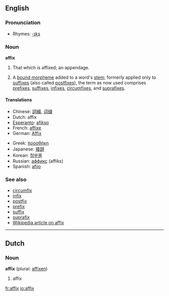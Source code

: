 {{see|Affix}}
==English==

===Pronunciation===
*Rhymes: [[Rhymes:English:-ɪks|-ɪks]]

===Noun===
'''affix'''
#That which is affixed; an appendage.
#{{linguistics}} A [[bound morpheme]] added to a word's [[stem]]; formerly applied only to [[suffix]]es (also called [[postfix]]es), the term as now used comprises [[prefix]]es, [[suffix]]es, [[infix]]es, [[circumfix]]es, and [[suprafix]]es.

====Translations====
{{top}}
*Chinese: [[詞綴]], [[词缀]]
*Dutch: affix {{n}}
*[[Esperanto]]: [[afikso]]
*French: [[affixe]]
*German: [[Affix]]
{{mid}}
*Greek: [[προσθήκη]] {{f}}
*Japanese: [[接辞]]
*Korean: [[첨부물]]
*Russian: [[аффикс]] {{n}} (affiks)
*Spanish: [[afijo]] {{m}}
{{bottom}}

===See also===
*[[circumfix]]
*[[infix]]
*[[postfix]]
*[[prefix]]
*[[suffix]]
*[[suprafix]]
*[[w:Affix|Wikipedia article on affix]]

----

==Dutch==
===Noun===
'''affix''' {{n}} (plural: [[affixen]])

# affix

[[fr:affix]]
[[io:affix]]